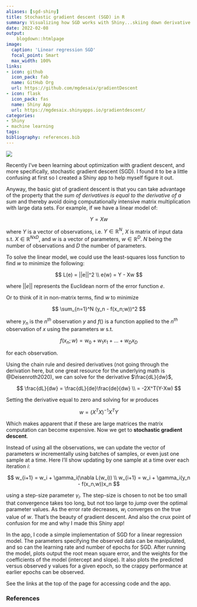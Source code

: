 ```yaml
---
aliases: [sgd-shiny]
title: Stochastic gradient descent (SGD) in R
summary: Visualizing how SGD works with Shiny...skiing down derivative valley
date: 2022-02-08
output:
    blogdown::htmlpage
image:
  caption: 'Linear regression SGD'
  focal_point: Smart
  max_width: 100%
links:
- icon: github
  icon_pack: fab
  name: GitHub Org
  url: https://github.com/mgdesaix/gradientDescent
- icon: flask
  icon_pack: fas
  name: Shiny App
  url: https://mgdesaix.shinyapps.io/gradientdescent/
categories:
- Shiny
- machine learning
tags:
bibliography: references.bib
---
```


![](shinyexample.jpg)

Recently I've been learning about optimization with gradient descent, and more specifically, stochastic gradient descent (SGD). I found it to be a little confusing at first so I created a Shiny app to help myself figure it out. 

Anyway, the basic gist of gradient descent is that you can take advantage of the property that the *sum of derivatives is equal to the derivative of a sum* and thereby avoid doing computationally intensive matrix multiplication with large data sets. For example, if we have a linear model of:

$$
Y = Xw
$$

where $Y$ is a vector of observations, i.e. $Y \in \mathbb{R}^{N}$, $X$ is matrix of input data s.t. $X \in \mathbb{R}^{N\text{x}D}$, and $w$ is a vector of parameters, $w \in \mathbb{R}^{D}$. $N$ being the number of observations and $D$ the number of parameters.

To solve the linear model, we could use the least-squares loss function to find $w$ to minimize the following:

$$
L(e) = ||e||^2 \\
e(w) = Y - Xw
$$

where $||e||$ represents the Euclidean norm of the error function $e$.

Or to think of it in non-matrix terms, find $w$ to minimize

$$
\sum_{n=1}^N (y_n - f(x_n;w))^2
$$

where $y_n$ is the $n^{th}$ observation $y$ and $f()$ is a function applied to the $n^{th}$ observation of $x$ using the parameters $w$ s.t. 

$$
f(x_n;w) = w_0 + w_1x_1 + ... + w_Dx_D
$$

for each observation.

Using the chain rule and desired derivatives (not going through the derivation here, but one great resource for the underlying math is @Deisenroth2020), we can solve for the derivative $\frac{dL}{dw}$,

$$
\frac{dL}{dw} = \frac{dL}{de}\frac{de}{dw} \\
= -2X^T(Y-Xw)
$$

Setting the derivative equal to zero and solving for $w$ produces

$$
w = (X^TX)^{-1}X^TY
$$

Which makes apparent that if these are large matrices the matrix computation can become expensive. Now we get to **stochastic gradient descent**.

Instead of using all the observations, we can update the vector of parameters $w$ incrementally using batches of samples, or even just one sample at a time. Here I'll show updating by one sample at a time over each iteration $i$:

$$
w_{i+1} = w_i + \gamma_i(\nabla L(w_i)) \\
w_{i+1} = w_i + \gamma_i(y_n - f(x_n,w))x_n
$$

using a step-size parameter $\gamma_i$. The step-size is chosen to not be too small that convergence takes too long, but not too large to *jump* over the optimal parameter values. As the error rate decreases, $w_i$ converges on the true value of $w$. That's the beauty of gradient descent. And also the crux point of confusion for me and why I made this Shiny app!

In the app, I code a simple implementation of SGD for a linear regression model. The parameters specifying the observed data can be manipulated, and so can the learning rate and number of epochs for SGD. After running the model, plots output the root mean square error, and the weights for the coefficients of the model (intercept and slope). It also plots the predicted versus observed y values for a given epoch, so the crappy performance at earlier epochs can be observed.

See the links at the top of the page for accessing code and the app.

### References

